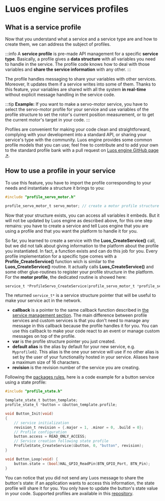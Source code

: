 # Luos engine services profiles

## What is a service profile

Now that you understand what a service and a service type are and how to create them, we can address the subject of profiles.

:::info
A **service profile** is pre-made API management for a specific **service type**. Basically, a profile gives a **data structure** with all variables you need to handle in the service. The profile code knows how to deal with those variables and **share the service information** with any other.
:::

The profile handles messaging to share your variables with other services. Moreover, It updates them if a service writes into some of them. Thanks to this feature, your variables are shared with all the system **in real-time** without explicit message handling in the service code.

:::tip
**Example:** If you want to make a servo-motor service, you have to select the servo-motor profile for your service and use variables of the profile structure to set the rotor's current position measurement, or to get the current motor's target in your code.
:::

Profiles are convenient for making your code clean and straightforward, complying with your development into a standard API, or sharing your service's type with the community.
Luos engine provides some common profile models that you can use; feel free to contribute and to add your own to the standard profile bank with a pull request on <a href="https://github.com/Luos-io" target="_blank" rel="external nofollow">Luos engine GitHub page &#8599;</a>.

## How to use a profile in your service

To use this feature, you have to import the profile corresponding to your needs and instantiate a structure it brings to you:

```c
#include "profile_servo_motor.h"

profile_servo_motor_t servo_motor; // create a motor profile structure
```

Now that your structure exists, you can access all variables it embeds. But it will not be updated by Luos engine as described above, for this one step remains: you have to create a service and tell Luos engine that you are using a profile and that you want the platform to handle it for you.

So far, you learned to create a service with the **Luos_CreateService()** call, but we did not talk about giving information to the platform about the profile you instantiated. In fact, a function exists and can do this job for you. Every profile implementation for a specific type comes with a **Profile_CreateService()** function wich is similar to the **Luos_CreateService()** routine. It actually calls **Luos_CreateService()** and some other glue-routines to register your profile structure in the platform. For the **motor profile**, the dedicated routine is showed here:

```c
service_t *ProfileServo_CreateService(profile_servo_motor_t *profile_servo_motor, SERVICE_CB callback, const char *alias, revision_t revision);
```

The returned `service_t*` is a service structure pointer that will be useful to make your service act in the network.

- **callback** is a pointer to the same callback function described in [the service management section](../services/create-services#how-to-create-and-initialize-a-service). The main difference between profile services and custom services is that you don't need to manage any message in this callback because the profile handles it for you.
  You can use this callback to make your code react to an event or manage custom messages on top of the profile.
- **var** is the profile structure pointer you just created.
- **default alias** is the alias by default for your new service, e.g. `Myprofile02`. This alias is the one your service will use if no other alias is set by the user of your functionality hosted in your service. Aliases have a maximum size of 16 characters.
- **revision** is the revision number of the service you are creating.

Following the [packages rules](../package#basic-packages-functions), here is a code example for a button service using a state profile:

```c
#include "profile_state.h"

template_state_t button_template;
profile_state_t *button = &button_template.profile;

void Button_Init(void)
{
    // service initialization
    revision_t revision = {.major = 1, .minor = 0, .build = 0};
    // Profile configuration
    button.access = READ_ONLY_ACCESS;
    // Service creation following state profile
    ProfileState_CreateService(&button, 0, "button", revision);
}

void Button_Loop(void) {
    button.state = (bool)HAL_GPIO_ReadPin(BTN_GPIO_Port, BTN_Pin);
}
```

You can notice that you did not send any Luos message to share the button's state: if an application wants to access this information, the state profile will share it for you. You only have to update the button's state value in your code. Supported profiles are available in this <a href="https://github.com/Luos-io/luos_engine/tree/main/engine/profiles" target ="_blank" rel="external nofollow">repository</a>.
